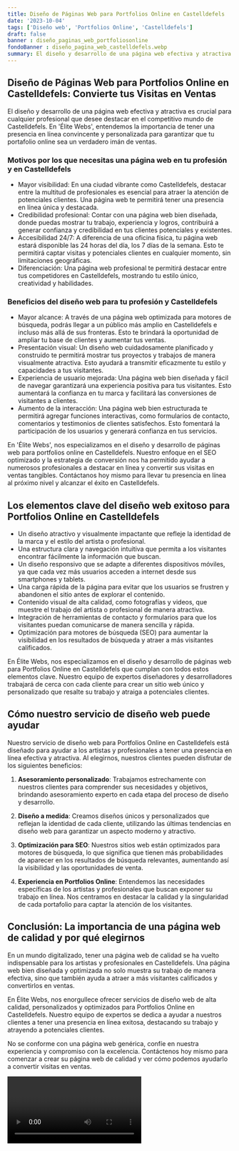 ```yaml
---
title: Diseño de Páginas Web para Portfolios Online en Castelldefels
date: '2023-10-04'
tags: ['Diseño web', 'Portfolios Online', 'Castelldefels']
draft: false
banner : diseño_paginas_web_portfoliosonline
fondoBanner : diseño_pagina_web_castelldefels.webp
summary: El diseño y desarrollo de una página web efectiva y atractiva es crucial para cualquier profesional que desee destacar en el competitivo mundo de Castelldefels. En 'Élite Webs', entendemos la importancia de tener una presencia en línea convincente y personalizada para garantizar que tu portafolio online sea un verdadero imán de ventas.
---
```


## Diseño de Páginas Web para Portfolios Online en Castelldefels: Convierte tus Visitas en Ventas

El diseño y desarrollo de una página web efectiva y atractiva es crucial para cualquier profesional que desee destacar en el competitivo mundo de Castelldefels. En 'Élite Webs', entendemos la importancia de tener una presencia en línea convincente y personalizada para garantizar que tu portafolio online sea un verdadero imán de ventas.

### Motivos por los que necesitas una página web en tu profesión y en Castelldefels
- Mayor visibilidad: En una ciudad vibrante como Castelldefels, destacar entre la multitud de profesionales es esencial para atraer la atención de potenciales clientes. Una página web te permitirá tener una presencia en línea única y destacada.
- Credibilidad profesional: Contar con una página web bien diseñada, donde puedas mostrar tu trabajo, experiencia y logros, contribuirá a generar confianza y credibilidad en tus clientes potenciales y existentes.
- Accesibilidad 24/7: A diferencia de una oficina física, tu página web estará disponible las 24 horas del día, los 7 días de la semana. Esto te permitirá captar visitas y potenciales clientes en cualquier momento, sin limitaciones geográficas.
- Diferenciación: Una página web profesional te permitirá destacar entre tus competidores en Castelldefels, mostrando tu estilo único, creatividad y habilidades.

### Beneficios del diseño web para tu profesión y Castelldefels
- Mayor alcance: A través de una página web optimizada para motores de búsqueda, podrás llegar a un público más amplio en Castelldefels e incluso más allá de sus fronteras. Esto te brindará la oportunidad de ampliar tu base de clientes y aumentar tus ventas.
- Presentación visual: Un diseño web cuidadosamente planificado y construido te permitirá mostrar tus proyectos y trabajos de manera visualmente atractiva. Esto ayudará a transmitir eficazmente tu estilo y capacidades a tus visitantes.
- Experiencia de usuario mejorada: Una página web bien diseñada y fácil de navegar garantizará una experiencia positiva para tus visitantes. Esto aumentará la confianza en tu marca y facilitará las conversiones de visitantes a clientes.
- Aumento de la interacción: Una página web bien estructurada te permitirá agregar funciones interactivas, como formularios de contacto, comentarios y testimonios de clientes satisfechos. Esto fomentará la participación de los usuarios y generará confianza en tus servicios.

En 'Élite Webs', nos especializamos en el diseño y desarrollo de páginas web para portfolios online en Castelldefels. Nuestro enfoque en el SEO optimizado y la estrategia de conversión nos ha permitido ayudar a numerosos profesionales a destacar en línea y convertir sus visitas en ventas tangibles. Contáctanos hoy mismo para llevar tu presencia en línea al próximo nivel y alcanzar el éxito en Castelldefels.

<GifSeo />

<Cta />

## Los elementos clave del diseño web exitoso para Portfolios Online en Castelldefels

- Un diseño atractivo y visualmente impactante que refleje la identidad de la marca y el estilo del artista o profesional.
- Una estructura clara y navegación intuitiva que permita a los visitantes encontrar fácilmente la información que buscan.
- Un diseño responsivo que se adapte a diferentes dispositivos móviles, ya que cada vez más usuarios acceden a internet desde sus smartphones y tablets.
- Una carga rápida de la página para evitar que los usuarios se frustren y abandonen el sitio antes de explorar el contenido.
- Contenido visual de alta calidad, como fotografías y videos, que muestre el trabajo del artista o profesional de manera atractiva.
- Integración de herramientas de contacto y formularios para que los visitantes puedan comunicarse de manera sencilla y rápida.
- Optimización para motores de búsqueda (SEO) para aumentar la visibilidad en los resultados de búsqueda y atraer a más visitantes calificados.

En Élite Webs, nos especializamos en el diseño y desarrollo de páginas web para Portfolios Online en Castelldefels que cumplan con todos estos elementos clave. Nuestro equipo de expertos diseñadores y desarrolladores trabajará de cerca con cada cliente para crear un sitio web único y personalizado que resalte su trabajo y atraiga a potenciales clientes.

## Cómo nuestro servicio de diseño web puede ayudar

Nuestro servicio de diseño web para Portfolios Online en Castelldefels está diseñado para ayudar a los artistas y profesionales a tener una presencia en línea efectiva y atractiva. Al elegirnos, nuestros clientes pueden disfrutar de los siguientes beneficios:

1. **Asesoramiento personalizado**: Trabajamos estrechamente con nuestros clientes para comprender sus necesidades y objetivos, brindando asesoramiento experto en cada etapa del proceso de diseño y desarrollo.

2. **Diseño a medida**: Creamos diseños únicos y personalizados que reflejan la identidad de cada cliente, utilizando las últimas tendencias en diseño web para garantizar un aspecto moderno y atractivo.

3. **Optimización para SEO**: Nuestros sitios web están optimizados para motores de búsqueda, lo que significa que tienen más probabilidades de aparecer en los resultados de búsqueda relevantes, aumentando así la visibilidad y las oportunidades de venta.

4. **Experiencia en Portfolios Online**: Entendemos las necesidades específicas de los artistas y profesionales que buscan exponer su trabajo en línea. Nos centramos en destacar la calidad y la singularidad de cada portafolio para captar la atención de los visitantes.

## Conclusión: La importancia de una página web de calidad y por qué elegirnos

En un mundo digitalizado, tener una página web de calidad se ha vuelto indispensable para los artistas y profesionales en Castelldefels. Una página web bien diseñada y optimizada no solo muestra su trabajo de manera efectiva, sino que también ayuda a atraer a más visitantes calificados y convertirlos en ventas.

En Élite Webs, nos enorgullece ofrecer servicios de diseño web de alta calidad, personalizados y optimizados para Portfolios Online en Castelldefels. Nuestro equipo de expertos se dedica a ayudar a nuestros clientes a tener una presencia en línea exitosa, destacando su trabajo y atrayendo a potenciales clientes.

No se conforme con una página web genérica, confíe en nuestra experiencia y compromiso con la excelencia. Contáctenos hoy mismo para comenzar a crear su página web de calidad y ver cómo podemos ayudarlo a convertir visitas en ventas.

<Video />

<CtaBot job='Portfolios Online' city='Castelldefels'/>

<Gmaps query='Castelldefels+españa+maps' />